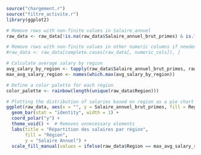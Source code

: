 ```r
source("chargement.r")
source("filtre_activite.r")
library(ggplot2)

# Remove rows with non-finite values in Salaire_annuel
raw_data <- raw_data[!is.na(raw_data$Salaire_annuel_brut_primes) & is.finite(raw_data$Salaire_annuel_brut_primes), ]

# Remove rows with non-finite values in other numeric columns if needed
#raw_data <- raw_data[complete.cases(raw_data[, numeric_cols]), ]

# Calculate average salary by region
avg_salary_by_region <- tapply(raw_data$Salaire_annuel_brut_primes, raw_data$Region, mean)
max_avg_salary_region <- names(which.max(avg_salary_by_region))

# Define a color palette for each region
color_palette <- rainbow(length(unique(raw_data$Region)))

# Plotting the distribution of salaries based on region as a pie chart
ggplot(raw_data, aes(x = "", y = Salaire_annuel_brut_primes, fill = Region)) +
  geom_bar(stat = "identity", width = 1) +
  coord_polar("y") +
  theme_void() +  # Removes unnecessary elements
  labs(title = "Répartition des salaires par région",
       fill = "Région",
       y = "Salaire Annuel") +
  scale_fill_manual(values = ifelse(raw_data$Region == max_avg_salary_region, "red", color_palette))  # Highlight region with highest average salary

```
